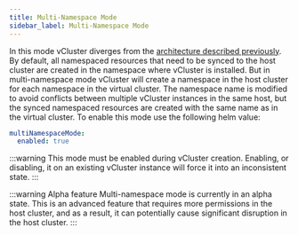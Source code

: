 ```yaml
---
title: Multi-Namespace Mode
sidebar_label: Multi-Namespace Mode
---
```


In this mode vCluster diverges from the [architecture described previously](../../architecture/overview.mdx). By default, all namespaced resources that need to be synced to the host cluster are created in the namespace where vCluster is installed. But in multi-namespace mode vCluster will create a namespace in the host cluster for each namespace in the virtual cluster. The namespace name is modified to avoid conflicts between multiple vCluster instances in the same host, but the synced namespaced resources are created with the same name as in the virtual cluster. To enable this mode use the following helm value:

```yaml
multiNamespaceMode:
  enabled: true
```

:::warning This mode must be enabled during vCluster creation.
Enabling, or disabling, it on an existing vCluster instance will force it into an inconsistent state.
:::

:::warning Alpha feature
Multi-namespace mode is currently in an alpha state. This is an advanced feature that requires more permissions in the host cluster, and as a result, it can potentially cause significant disruption in the host cluster. 
:::
